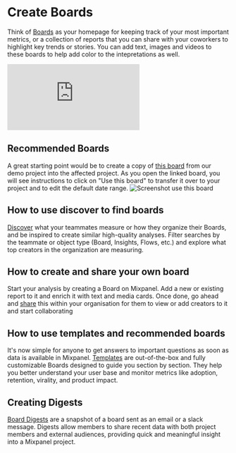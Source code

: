 # Create Boards

Think of [Boards](/docs/boards/overview) as your homepage for keeping track of your most important metrics, or a collection of reports that you can share with your coworkers to highlight key trends or stories. You can add text, images and videos to these boards to help add color to the intepretations as well.

<p style={{ position: 'relative', paddingBottom: '56.25%', height: 0, overflow: 'hidden' }}>
  <iframe src="https://www.loom.com/embed/19cb612fdf0243f6bd16445880536824?sid=e912d2df-b5ad-480a-9c0d-561bfc0efc30" frameborder="0" style={{ position: 'absolute', top: 0, left: 0, width: '100%', height: '100%' }} allowfullscreen></iframe>
</p>

## Recommended Boards
A great starting point would be to create a copy of [this board](https://mixpanel.com/s/ZRRkD) from our demo project into the affected project. As you open the linked board, you will see instructions to click on "Use this board" to transfer it over to your project and to edit the default date range.
![Screenshot use this board](/tracking_id_limits_copy_board.png)

## How to use discover to find boards
[Discover](/changelogs/2023-04-14-discover) what your teammates measure or how they organize their Boards, and be inspired to create similar high-quality analyses. Filter searches by the teammate or object type (Board, Insights, Flows, etc.) and explore what top creators in the organization are measuring.

## How to create and share your own board
Start your analysis by creating a Board on Mixpanel. Add a new or existing report to it and enrich it with text and media cards. Once done, go ahead and [share](/docs/boards/advanced#sharing) this within your organisation for them to view or add creators to it and start collaborating

## How to use templates and recommended boards
It's now simple for anyone to get answers to important questions as soon as data is available in Mixpanel. [Templates](/docs/boards/templates) are out-of-the-box and fully customizable Boards designed to guide you section by section. They help you better understand your user base and monitor metrics like adoption, retention, virality, and product impact.

## Creating Digests
[Board Digests](/docs/boards/advanced#board-digests) are a snapshot of a board sent as an email or a slack message. Digests allow members to share recent data with both project members and external audiences, providing quick and meaningful insight into a Mixpanel project.
